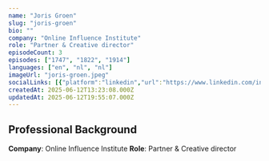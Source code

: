 ```yaml
---
name: "Joris Groen"
slug: "joris-groen"
bio: ""
company: "Online Influence Institute"
role: "Partner & Creative director"
episodeCount: 3
episodes: ["1747", "1822", "1914"]
languages: ["en", "nl", "nl"]
imageUrl: "joris-groen.jpeg"
socialLinks: [{"platform":"linkedin","url":"https://www.linkedin.com/in/jorisgroen"}]
createdAt: 2025-06-12T13:23:08.000Z
updatedAt: 2025-06-12T19:55:07.000Z
---
```


## Professional Background

**Company**: Online Influence Institute
**Role**: Partner & Creative director
